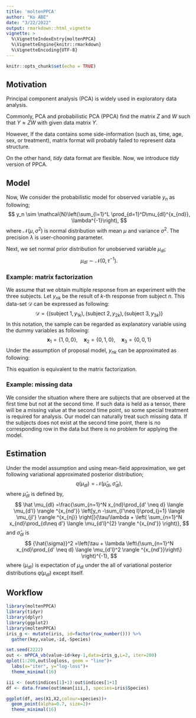 ```yaml
---
title: 'moltenPPCA'
author: "Ko ABE"
date: "3/22/2022"
output: rmarkdown::html_vignette
vignette: >
  %\VignetteIndexEntry{moltenPPCA}
  %\VignetteEngine{knitr::rmarkdown}
  %\VignetteEncoding{UTF-8}
---
```


```r
knitr::opts_chunk$set(echo = TRUE)
```

## Motivation

Principal component analysis (PCA) is widely used in exploratory data analysis. 

Commonly, PCA and probabilistic PCA (PPCA) find the matrix $Z$ and $W$ such that $Y \approx ZW$ with given data matrix $Y$.

However, If the data contains some side-information (such as, time, age, sex, or treatment), matrix format will probably failed to represent data structure. 

On the other hand, *tidy* data format are flexible. Now, we introduce *tidy* version of PPCA.

## Model

Now, We consider the probabilistic model for observed variable $y_n$ as following; 
$$
y_n \sim \mathcal{N}\left(\sum_{l=1}^L \prod_{d=1}^D\mu_{dl}^{x_{nd}}, \lambda^{-1}\right),
$$
where $\mathcal{N}(\mu,\sigma^2)$ is normal distribution with mean $\mu$ and variance $\sigma^2$. The precision $\lambda$ is user-chooning parameter.

Next, we set normal prior distribution for unobserved variable $\mu_{dl}$;
$$
\mu_{dl} \sim \mathcal{N}(0,\tau^{-1}).
$$

### Example: matrix factorization

We assume that we obtain multiple response from an experiment with the three subjects. Let $y_{nk}$ be the result of $k$-th response from subject $n$. This data-set $\mathcal{D}$ can be expressed as following:
$$
\mathcal{D} = \{ (\mbox{subject 1},y_{1k}), (\mbox{subject 2}, y_{2k}), (\mbox{subject 3},y_{3k}) \} 
$$
In this notation, the sample can be regarded as explanatory variable using the dummy variables as following:
$$
\boldsymbol{x}_1 = \{1,0,0\}, \quad \boldsymbol{x}_2 = \{0,1,0\}, \quad \boldsymbol{x}_3 = \{0,0,1\}
$$
Under the assumption of proposal model, $y_{nk}$ can be approximated as following:

This equation is equivalent to the matrix factorization.


### Example: missing data

We consider the situation where there are subjects that are observed at the first time but not at the second time.
If such data is held as a tensor, there will be a missing value at the second time point, so some special treatment is required for analysis.
Our model can naturally treat such missing data. If the subjects does not exist at the second time point, there is no corresponding row in the data but there is no problem for applying the model.


## Estimation

Under the model assumption and using mean-field approximation, we get following variational approximated posterior distribution; 
$$
q(\mu_{dl})= \mathcal{N}(\hat \mu_{dl},\hat \sigma_{dl}), 
$$
where $\hat \mu_{dl}$ is defined by,
$$
\hat \mu_{dl} =\frac{\sum_{n=1}^N x_{nd}\prod_{d' \neq d} \langle \mu_{d'l} \rangle ^{x_{nd'}} \left[y_n -\sum_{l'\neq l}\prod_{j=1}  \langle \mu_{jl'} \rangle ^{x_{nj}}  \right]}{\tau/\lambda + \left( \sum_{n=1}^N x_{nd}\prod_{d\neq d'} \langle \mu_{d'l}^{2} \rangle ^{x_{nd'}} \right)},
$$
and $\hat \sigma_{dl}$ is
$$
{\hat{\sigma}}^2 =\left(\tau + \lambda \left\{\sum_{n=1}^N x_{nd}\prod_{d' \neq d}  \langle \mu_{d'l}^2 \rangle ^{x_{nd'}}\right\} \right)^{-1},
$$
where $\langle \mu_{dl} \rangle$ is expectation of $\mu_{dl}$ under the all of variational posterior distributions $q(\mu_{dl})$ except itself.


## Workflow

```r
library(moltenPPCA)
library(tidyr)
library(dplyr)
library(ggplot2)
library(moltenPPCA)
iris_g <- mutate(iris, id=factor(row_number())) %>% 
  gather(key,value,-id,-Species)

set.seed(2222)
out <- mPPCA_vb(value~id+key-1,data=iris_g,L=2, iter=200)
qplot(1:200,out$logloss, geom = "line")+
  labs(x="iter", y="log-loss")+
  theme_minimal(16)
```

```r
iii <- (out$indices[1]+1):out$indices[1+1]
df <- data.frame(out$mean[iii,], species=iris$Species)

ggplot(df, aes(X1,X2,colour=species))+
  geom_point(alpha=0.7, size=2)+
  theme_minimal(16)
```
